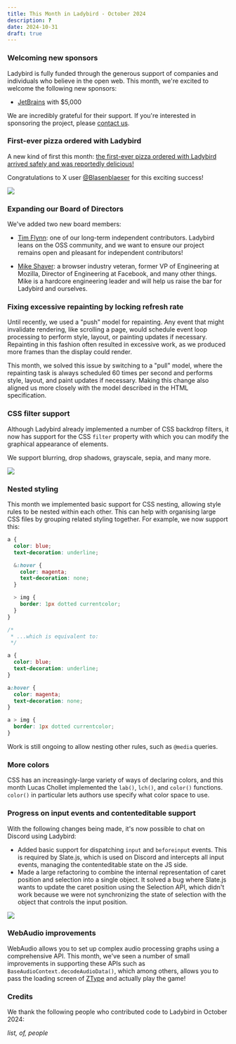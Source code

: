 ```yaml
---
title: This Month in Ladybird - October 2024
description: ?
date: 2024-10-31
draft: true
---
```


### Welcoming new sponsors

Ladybird is fully funded through the generous support of companies and individuals who believe in the open web. This month, we're excited to welcome the following new sponsors:

- [JetBrains](https://www.jetbrains.com) with $5,000

We are incredibly grateful for their support. If you're interested in sponsoring the project, please [contact us](mailto:contact@ladybird.org).

### First-ever pizza ordered with Ladybird

A new kind of first this month: [the first-ever pizza ordered with Ladybird arrived safely and was reportedly delicious!](https://x.com/awesomekling/status/1846607417343463524)

Congratulations to X user [@Blasenblaeser](https://x.com/Blasenblaeser) for this exciting success!

![](/assets/img/newsletter-oct-2024-pizza.png)

### Expanding our Board of Directors

We've added two new board members:

- [Tim Flynn](https://ladybird.org/posts/tim-flynn-joins-board/): one of our long-term independent contributors. Ladybird leans on the OSS community, and we want to ensure our project remains open and pleasant for independent contributors!

- [Mike Shaver](https://ladybird.org/posts/mike-shaver-joins-board/): a browser industry veteran, former VP of Engineering at Mozilla, Director of Engineering at Facebook, and many other things. Mike is a hardcore engineering leader and will help us raise the bar for Ladybird and ourselves.

### Fixing excessive repainting by locking refresh rate

Until recently, we used a "push" model for repainting. Any event that might invalidate rendering, like scrolling a page, would schedule event loop processing to perform style, layout, or painting updates if necessary. Repainting in this fashion often resulted in excessive work, as we produced more frames than the display could render.

This month, we solved this issue by switching to a "pull" model, where the repainting task is always scheduled 60 times per second and performs style, layout, and paint updates if necessary. Making this change also aligned us more closely with the model described in the HTML specification.

### CSS filter support

Although Ladybird already implemented a number of CSS backdrop filters, it now has support for the CSS `filter` property
with which you can modify the graphical appearance of elements.

We support blurring, drop shadows, grayscale, sepia, and many more.

![](/assets/img/newsletter-oct-2024-css-filter.png)

### Nested styling

This month we implemented basic support for CSS nesting, allowing style rules to be nested within each other.
This can help with organising large CSS files by grouping related styling together.
For example, we now support this:

```css
a {
  color: blue;
  text-decoration: underline;

  &:hover {
    color: magenta;
    text-decoration: none;
  }

  > img {
    border: 1px dotted currentcolor;
  }
}

/*
 * ...which is equivalent to:
 */

a {
  color: blue;
  text-decoration: underline;
}

a:hover {
  color: magenta;
  text-decoration: none;
}

a > img {
  border: 1px dotted currentcolor;
}
```

Work is still ongoing to allow nesting other rules, such as `@media` queries.

### More colors

CSS has an increasingly-large variety of ways of declaring colors, and this month Lucas Chollet implemented the
`lab()`, `lch()`, and `color()` functions. `color()` in particular lets authors use specify what color space to use.

### Progress on input events and contenteditable support

With the following changes being made, it's now possible to chat on Discord using Ladybird:

- Added basic support for dispatching `input` and `beforeinput` events. This is required by Slate.js, which is used on Discord and intercepts all input events, managing the contenteditable state on the JS side.
- Made a large refactoring to combine the internal representation of caret position and selection into a single object. It solved a bug where Slate.js wants to update the caret position using the Selection API, which didn't work because we were not synchronizing the state of selection with the object that controls the input position.

![](/assets/img/newsletter-oct-2024-chat-on-discord.gif)

### WebAudio improvements

WebAudio allows you to set up complex audio processing graphs using a comprehensive API. This month, we've seen a number
of small improvements in supporting these APIs such as `BaseAudioContext.decodeAudioData()`, which among others, allows
you to pass the loading screen of [ZType](https://zty.pe/) and actually play the game!

### Credits

We thank the following people who contributed code to Ladybird in October 2024:

_list, of, people_
